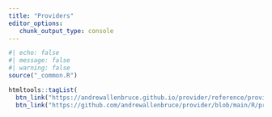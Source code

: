 ```yaml
---
title: "Providers"
editor_options: 
   chunk_output_type: console
---
```


```r
#| echo: false
#| message: false
#| warning: false
source("_common.R")

htmltools::tagList(
  btn_link("https://andrewallenbruce.github.io/provider/reference/providers.html", "Documentation"),
  btn_link("https://github.com/andrewallenbruce/provider/blob/main/R/providers.R", "Source"))
```
